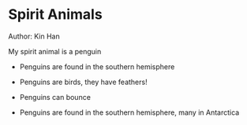 # Spirit Animals
Author: Kin Han

My spirit animal is a penguin

* Penguins are found in the southern hemisphere
* Penguins are birds, they have feathers!
* Penguins can bounce

* Penguins are found in the southern hemisphere, many in Antarctica

